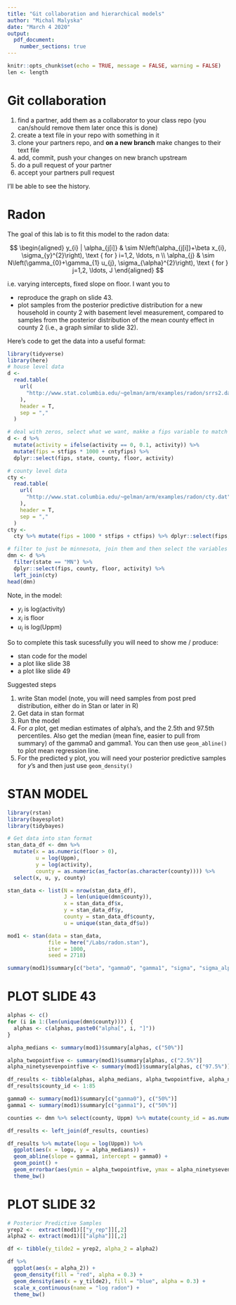 ```yaml
---
title: "Git collaboration and hierarchical models"
author: "Michal Malyska"
date: "March 4 2020"
output: 
  pdf_document:
    number_sections: true
---
```


```r
knitr::opts_chunk$set(echo = TRUE, message = FALSE, warning = FALSE)
len <- length
```

# Git collaboration

1. find a partner, add them as a collaborator to your class repo (you can/should remove them later once this is done) 
2. create a text file in your repo with something in it
3. clone your partners repo, and **on a new branch** make changes to their text file
4. add, commit, push your changes on new branch upstream
5. do a pull request of your partner
6. accept your partners pull request 

I'll be able to see the history.

# Radon

The goal of this lab is to fit this model to the radon data:

$$
\begin{aligned}
y_{i} | \alpha_{j[i]} & \sim N\left(\alpha_{j[i]}+\beta x_{i}, \sigma_{y}^{2}\right), \text { for } i=1,2, \ldots, n \\
\alpha_{j} & \sim N\left(\gamma_{0}+\gamma_{1} u_{j}, \sigma_{\alpha}^{2}\right), \text { for } j=1,2, \ldots, J
\end{aligned}
$$

i.e. varying intercepts, fixed slope on floor. I want you to 

- reproduce the graph on slide 43. 
- plot samples from the posterior predictive distribution for a new household in county 2 with basement level measurement, compared to samples from the posterior distribution of the mean county effect in county 2 (i.e., a graph similar to slide 32).

Here's code to get the data into a useful format:

```r
library(tidyverse)
library(here)
# house level data
d <-
  read.table(
    url(
      "http://www.stat.columbia.edu/~gelman/arm/examples/radon/srrs2.dat"
    ),
    header = T,
    sep = ","
  )

# deal with zeros, select what we want, makke a fips variable to match on
d <- d %>%
  mutate(activity = ifelse(activity == 0, 0.1, activity)) %>%
  mutate(fips = stfips * 1000 + cntyfips) %>%
  dplyr::select(fips, state, county, floor, activity)

# county level data
cty <-
  read.table(
    url(
      "http://www.stat.columbia.edu/~gelman/arm/examples/radon/cty.dat"
    ),
    header = T,
    sep = ","
  )
cty <-
  cty %>% mutate(fips = 1000 * stfips + ctfips) %>% dplyr::select(fips, Uppm)

# filter to just be minnesota, join them and then select the variables of interest.
dmn <- d %>%
  filter(state == "MN") %>%
  dplyr::select(fips, county, floor, activity) %>%
  left_join(cty)
head(dmn)

```

Note, in the model:

- $y_i$ is log(activity)
- $x_i$ is floor
- $u_i$ is log(Uppm)

So to complete this task sucessfully you will need to show me / produce:

- stan code for the model
- a plot like slide 38
- a plot like slide 49

Suggested steps

1. write Stan model (note, you will need samples from post pred distribution, either do in Stan or later in R)
2. Get data in stan format
3. Run the model
4. For $\alpha$ plot, get median estimates of alpha's, and the 2.5th and 97.5th percentiles. Also get the median (mean fine, easier to pull from summary) of the gamma0 and gamma1. You can then use `geom_abline()` to plot mean regression line. 
5. For the predicted y plot, you will need your posterior predictive samples for $y$'s and then just use `geom_density()`

# STAN MODEL

```r
library(rstan)
library(bayesplot)
library(tidybayes) 

# Get data into stan format
stan_data_df <- dmn %>%
  mutate(x = as.numeric(floor > 0),
         u = log(Uppm),
         y = log(activity),
         county = as.numeric(as_factor(as.character(county)))) %>%
  select(x, u, y, county)

stan_data <- list(N = nrow(stan_data_df),
                  J = len(unique(dmn$county)),
                  x = stan_data_df$x,
                  y = stan_data_df$y,
                  county = stan_data_df$county,
                  u = unique(stan_data_df$u))

mod1 <- stan(data = stan_data,
             file = here("/Labs/radon.stan"),
             iter = 1000,
             seed = 2718)

```


```r
summary(mod1)$summary[c("beta", "gamma0", "gamma1", "sigma", "sigma_alpha"),]
```


# PLOT SLIDE 43

```r

alphas <- c()
for (i in 1:(len(unique(dmn$county)))) {
  alphas <- c(alphas, paste0("alpha[", i, "]"))
}

alpha_medians <- summary(mod1)$summary[alphas, c("50%")]

alpha_twopointfive <- summary(mod1)$summary[alphas, c("2.5%")]
alpha_ninetysevenpointfive <- summary(mod1)$summary[alphas, c("97.5%")]

df_results <- tibble(alphas, alpha_medians, alpha_twopointfive, alpha_ninetysevenpointfive)
df_results$county_id <- 1:85

gamma0 <- summary(mod1)$summary[c("gamma0"), c("50%")]
gamma1 <- summary(mod1)$summary[c("gamma1"), c("50%")]

counties <- dmn %>% select(county, Uppm) %>% mutate(county_id = as.numeric(as_factor(as.character(county))))

df_results <- left_join(df_results, counties)

df_results %>% mutate(logu = log(Uppm)) %>%
  ggplot(aes(x = logu, y = alpha_medians)) +
  geom_abline(slope = gamma1, intercept = gamma0) +
  geom_point() +
  geom_errorbar(aes(ymin = alpha_twopointfive, ymax = alpha_ninetysevenpointfive)) +
  theme_bw()

```


# PLOT SLIDE 32

```r
# Posterior Predictive Samples
yrep2 <-  extract(mod1)[["y_rep"]][,2]
alpha2 <- extract(mod1)[["alpha"]][,2]

df <- tibble(y_tilde2 = yrep2, alpha_2 = alpha2)

df %>%
  ggplot(aes(x = alpha_2)) +
  geom_density(fill = "red", alpha = 0.3) +
  geom_density(aes(x = y_tilde2), fill = "blue", alpha = 0.3) +
  scale_x_continuous(name = "log radon") +
  theme_bw()
```

